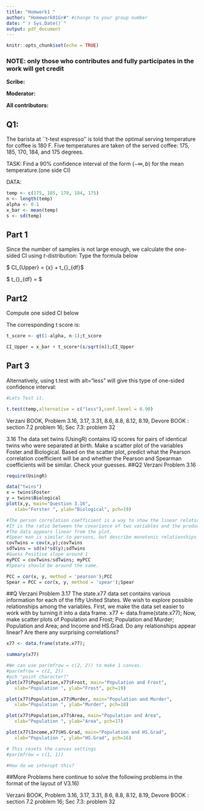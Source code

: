 ```yaml
---
title: "Homwork1 "
author: "Homework01Gr#" #change to your group number
date: "`r Sys.Date()`"
output: pdf_document
---
```


```r
knitr::opts_chunk$set(echo = TRUE)
```

### NOTE: only those who contributes and fully participates in the work will get credit

**Scribe:**

**Moderator:**

**All contributors:**






## Q1:

The barista at ``t-test espresso'' is told that the optimal serving temperature for coffee is 180 F. Five temperatures are taken of the served coffee: 175, 185, 170, 184, and 175 degrees. 

TASK: Find a 90% confidence interval of the form $(-\infty, b)$ for the mean temperature.(one side CI)

DATA:
```r
temp <- c(175, 185, 170, 184, 175)
n <- length(temp)
alpha <- 0.1
x_bar <- mean(temp)
s <- sd(temp)

```

## Part 1

Since the number of samples is not large enough, we calculate the one-sided CI using $t$-distribution:
Type the formula below

$ CI_{Upper} = \bar{x} + t_{\alpha}_{df}\frac{s}{sqrt{n}}\$

$ t_{\alpha}_{df} = \frac{\bar{x}-\mu}{\frac{s}{sqrt{n}}}\$


## Part2
Compute one sided CI below

The corresponding t score is:
```r
t_score <- qt(1-alpha, n-1);t_score

CI_Upper = x_bar + t_score*(s/sqrt(n));CI_Upper

```

## Part 3
Alternatively, using t.test with alt="less" will give this type of one-sided confidence interval:
```r
#Lets Test it.

t.test(temp,alternative = c("less"),conf.level = 0.90)
```



Verzani BOOK,  Problem 3.16,  3.17,  3.31,   8.6,   8.8,   8.12,  8.19,
Devore BOOK : section 7.2 problem 16; Sec 7.3: problem 32

3.16 The data set twins (UsingR) contains IQ scores for pairs of identical twins who were separated at birth. Make a scatter plot of the variables Foster and Biological. Based on the scatter plot, predict what the Pearson correlation coefficient will be and whether the Pearson and Spearman coefficients will be similar. Check your guesses.
##Q2  Verzani Problem 3.16
```r
require(UsingR)

data("twins")
x = twins$Foster
y = twins$Biological
plot(x,y, main="Question 3.16",
   xlab="Forster ", ylab="Biological", pch=19)

#The person correlation coefficient is a way to show the linear relationship between two varibles.
#It is the ratio between the covariance of two variables and the product of their standard deviations
#The data appears linear from the plot.
#Spear man is similar to persons, but describe monotonic relationships which is similar to linear relationships but outliers become very apparent. There are no outliers really so they should be around the same. 
covTwins = cov(x,y);covTwins
sdTwins = sd(x)*sd(y);sdTwins
#Guess Positive slope around 1
myPCC = covTwins/sdTwins; myPCC
#Spears should be around the same.

PCC = cor(x, y, method = 'pearson');PCC
Spear = PCC = cor(x, y, method = 'spear');Spear

```
##Q Verzani Problem 3.17
The state.x77 data set contains various information for each of the fifty United States. We wish to explore possible relationships among the variables. First, we make the data set easier to work with by turning it into a data frame.
x77 <- data.frame(state.x77);
Now, make scatter plots of Population and Frost; Population and Murder; Population and Area; and Income and HS.Grad. Do any relationships appear linear? Are there any surprising correlations?

```r
x77 <- data.frame(state.x77);

summary(x77)

#We can use par(mfrow = c(2, 2)) to make 1 canvas.
#par(mfrow = c(2, 2))
#pch "point character?"
plot(x77$Population,x77$Frost, main="Population and Frost",
   xlab="Population ", ylab="Frost", pch=19)

plot(x77$Population,x77$Murder, main="Population and Murder",
   xlab="Population ", ylab="Murder", pch=18)

plot(x77$Population,x77$Area, main="Population and Area",
   xlab="Population ", ylab="Area", pch=17)

plot(x77$Income,x77$HS.Grad, main="Population and HS.Grad",
   xlab="Population ", ylab="HS.Grad", pch=16)

# This resets the canvas settings
#par(mfrow = c(1, 1))

#How do we interupt this? 

```

##More Problems here 
continue to solve the following problems in  the format of the layout of V3.16)

Verzani BOOK,  Problem 3.16,  3.17,  3.31,   8.6,   8.8,   8.12,  8.19,
Devore BOOK : section 7.2 problem 16; Sec 7.3: problem 32
